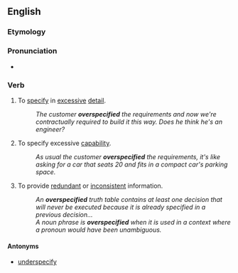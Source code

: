 ==English==

===Etymology===
{{prefix|en|over|specify}}

===Pronunciation===
* {{a|GA}} {{IPA|/ˌoʊvɚˈspɛsɪˌfaɪ/|lang=en}}

===Verb===
{{en-verb|overspecifies|overspecifying|overspecified|overspecified}}

# To [[specify]] in [[excessive]] [[detail]].
#: ''The customer '''overspecified''' the requirements and now we're contractually required to build it this way. Does he think he's an engineer?''
# To specify excessive [[capability]].
#: ''As usual the customer '''overspecified''' the requirements, it's like asking for a car that seats 20 and fits in a compact car's parking space.''
# To provide [[redundant]] or [[inconsistent]] information.
#: ''An '''overspecified''' truth table contains at least one decision that will never be executed because it is already specified in a previous decision...''
#: ''A noun phrase is '''overspecified''' when it is used in a context where a pronoun would have been unambiguous.''

====Antonyms====
* {{sense|specify in excessive detail}} [[underspecify]]